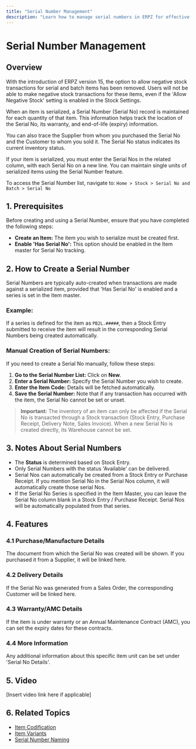 ```yaml
---
title: "Serial Number Management"
description: "Learn how to manage serial numbers in ERPZ for effective inventory tracking and compliance."
---
```


# Serial Number Management

## Overview

With the introduction of ERPZ version 15, the option to allow negative stock transactions for serial and batch items has been removed. Users will not be able to make negative stock transactions for these items, even if the 'Allow Negative Stock' setting is enabled in the Stock Settings.

When an item is serialized, a Serial Number (Serial No) record is maintained for each quantity of that item. This information helps track the location of the Serial No, its warranty, and end-of-life (expiry) information.

You can also trace the Supplier from whom you purchased the Serial No and the Customer to whom you sold it. The Serial No status indicates its current inventory status.

If your item is serialized, you must enter the Serial Nos in the related column, with each Serial No on a new line. You can maintain single units of serialized items using the Serial Number feature.

To access the Serial Number list, navigate to:
`Home > Stock > Serial No and Batch > Serial No`

## 1. Prerequisites

Before creating and using a Serial Number, ensure that you have completed the following steps:

- **Create an Item:** The item you wish to serialize must be created first.
- **Enable 'Has Serial No':** This option should be enabled in the Item master for Serial No tracking.

## 2. How to Create a Serial Number

Serial Numbers are typically auto-created when transactions are made against a serialized item, provided that 'Has Serial No' is enabled and a series is set in the Item master.

### Example:
If a series is defined for the item as `PB2L.#####`, then a Stock Entry submitted to receive the item will result in the corresponding Serial Numbers being created automatically.

### Manual Creation of Serial Numbers:
If you need to create a Serial No manually, follow these steps:

1. **Go to the Serial Number List:** Click on **New**.
2. **Enter a Serial Number:** Specify the Serial Number you wish to create.
3. **Enter the Item Code:** Details will be fetched automatically.
4. **Save the Serial Number:** Note that if any transaction has occurred with the item, the Serial No cannot be set or unset.

> **Important:** The inventory of an item can only be affected if the Serial No is transacted through a Stock transaction (Stock Entry, Purchase Receipt, Delivery Note, Sales Invoice). When a new Serial No is created directly, its Warehouse cannot be set.

## 3. Notes About Serial Numbers

- The **Status** is determined based on Stock Entry.
- Only Serial Numbers with the status 'Available' can be delivered.
- Serial Nos can automatically be created from a Stock Entry or Purchase Receipt. If you mention Serial No in the Serial Nos column, it will automatically create those serial Nos.
- If the Serial No Series is specified in the Item Master, you can leave the Serial No column blank in a Stock Entry / Purchase Receipt. Serial Nos will be automatically populated from that series.

## 4. Features

### 4.1 Purchase/Manufacture Details
The document from which the Serial No was created will be shown. If you purchased it from a Supplier, it will be linked here.

### 4.2 Delivery Details
If the Serial No was generated from a Sales Order, the corresponding Customer will be linked here.

### 4.3 Warranty/AMC Details
If the item is under warranty or an Annual Maintenance Contract (AMC), you can set the expiry dates for these contracts.

### 4.4 More Information
Any additional information about this specific item unit can be set under 'Serial No Details'.

## 5. Video
[Insert video link here if applicable]

## 6. Related Topics
- [Item Codification]()
- [Item Variants]()
- [Serial Number Naming]()
